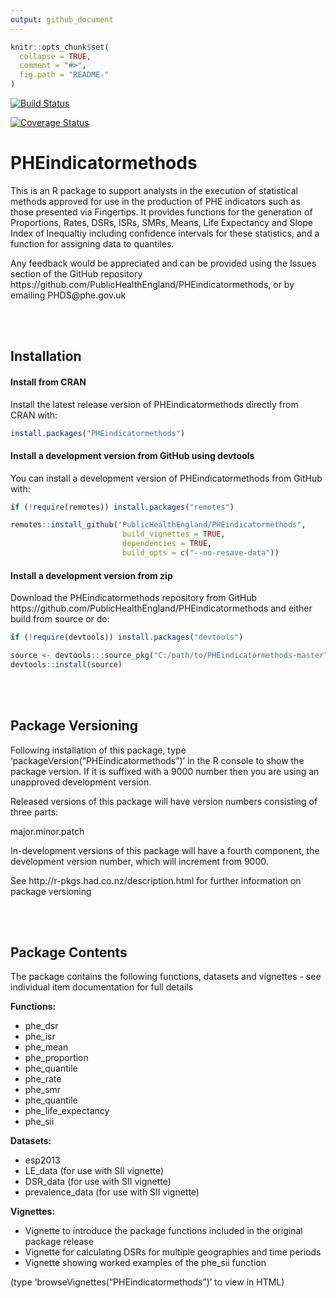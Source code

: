 ```yaml
---
output: github_document
---
```


<!-- README.md is generated from README.Rmd. Please edit that file -->

```r
knitr::opts_chunk$set(
  collapse = TRUE,
  comment = "#>",
  fig.path = "README-"
)
```

[![Build
Status](https://travis-ci.org/PublicHealthEngland/PHEindicatormethods.svg?branch=master)](https://travis-ci.org/PublicHealthEngland/PHEindicatormethods?branch=master)



[![Coverage
Status](https://coveralls.io/repos/github/PublicHealthEngland/PHEindicatormethods/badge.svg?branch=master)](https://coveralls.io/github/PublicHealthEngland/PHEindicatormethods?branch=master)


# PHEindicatormethods

This is an R package to support analysts in the execution of statistical methods approved for use in the production of PHE indicators such as those presented via Fingertips.  It provides functions for the generation of Proportions, Rates, DSRs, ISRs, SMRs, Means, Life Expectancy and Slope Index of Inequaltiy including confidence intervals for these statistics, and a function for assigning data to quantiles.  

Any feedback would be appreciated and can be provided using the Issues section of the GitHub repository https://github.com/PublicHealthEngland/PHEindicatormethods, or by emailing PHDS@phe.gov.uk

<br/>
<br/>

## Installation


#### Install from CRAN

Install the latest release version of PHEindicatormethods directly from CRAN with:

``` r
install.packages("PHEindicatormethods")
```



#### Install a development version from GitHub using devtools

You can install a development version of PHEindicatormethods from GitHub with:

``` r
if (!require(remotes)) install.packages("remotes")

remotes::install_github("PublicHealthEngland/PHEindicatormethods",
                         build_vignettes = TRUE,
                         dependencies = TRUE,
                         build_opts = c("--no-resave-data"))
```



#### Install a development version from zip

Download the PHEindicatormethods repository from GitHub https://github.com/PublicHealthEngland/PHEindicatormethods and either build from source or do:

```r
if (!require(devtools)) install.packages("devtools")

source <- devtools:::source_pkg("C:/path/to/PHEindicatormethods-master")
devtools::install(source)
```

<br/>
<br/>



## Package Versioning
Following installation of this package, type 'packageVersion("PHEindicatormethods")' in the R console to show the package version.  If it is suffixed with a 9000 number then you are using an unapproved development version.

Released versions of this package will have version numbers consisting of three parts:  

major.minor.patch  

In-development versions of this package will have a fourth component, the development version number, which will increment from 9000.

See http://r-pkgs.had.co.nz/description.html for further information on package versioning

<br/>
<br/>


## Package Contents
The package contains the following functions, datasets and vignettes - see individual item documentation for full details 

**Functions:**  

- phe_dsr  
- phe_isr  
- phe_mean  
- phe_proportion   
- phe_quantile  
- phe_rate  
- phe_smr  
- phe_quantile 
- phe_life_expectancy
- phe_sii
  

**Datasets:**  

- esp2013  
- LE_data (for use with SII vignette)
- DSR_data (for use with SII vignette)
- prevalence_data (for use with SII vignette)

**Vignettes:**  

- Vignette to introduce the package functions included in the original package release
- Vignette for calculating DSRs for multiple geographies and time periods  
- Vignette showing worked examples of the phe_sii function

(type 'browseVignettes("PHEindicatormethods")' to view in HTML)


